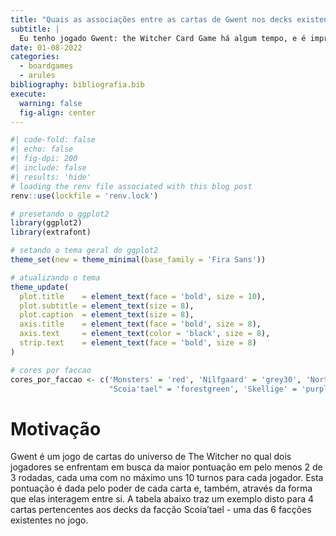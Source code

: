 ```yaml
---
title: "Quais as associações entre as cartas de Gwent nos decks existentes?"
subtitle: |
  Eu tenho jogado Gwent: the Witcher Card Game há algum tempo, e é impressionante a quantidade de combos e sinergias que podem haver entre as cartas de acordo com o deck que você monta. Neste post, eu tento identificar as combinações de cartas que aparecem com maior frequência através de uma análise das regras de associação entre elas.
date: 01-08-2022
categories:
  - boardgames
  - arules
bibliography: bibliografia.bib
execute:
  warning: false
  fig-align: center
---
```


```r
#| code-fold: false
#| echo: false
#| fig-dpi: 200
#| include: false
#| results: 'hide'
# loading the renv file associated with this blog post
renv::use(lockfile = 'renv.lock')

# presetando o ggplot2
library(ggplot2)
library(extrafont)

# setando o tema geral do ggplot2
theme_set(new = theme_minimal(base_family = 'Fira Sans'))

# atualizando o tema
theme_update(
  plot.title    = element_text(face = 'bold', size = 10),
  plot.subtitle = element_text(size = 8),
  plot.caption  = element_text(size = 8),
  axis.title    = element_text(face = 'bold', size = 8),
  axis.text     = element_text(color = 'black', size = 8),
  strip.text    = element_text(face = 'bold', size = 8)
)

# cores por faccao
cores_por_faccao <- c('Monsters' = 'red', 'Nilfgaard' = 'grey30', 'Northern Realms' = 'deepskyblue2', 
                      "Scoia'tael" = 'forestgreen', 'Skellige' = 'purple3', 'Syndicate' = 'orange2')
```

# Motivação

Gwent é um jogo de cartas do universo de The Witcher no qual dois jogadores se enfrentam em busca da maior pontuação em pelo menos 2 de 3 rodadas, cada uma com no máximo uns 10 turnos para cada jogador. Esta pontuação é dada pelo poder de cada carta e, também, através da forma que elas interagem entre si. A tabela abaixo traz um exemplo disto para 4 cartas pertencentes aos decks da facção Scoia'tael - uma das 6 facções existentes no jogo.
